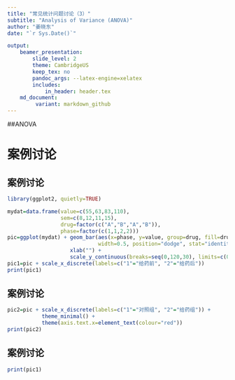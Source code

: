 ```yaml
---
title: "常见统计问题讨论（3）"
subtitle: "Analysis of Variance (ANOVA)"
author: "姜晓东"
date: "`r Sys.Date()`"

output:
    beamer_presentation:
        slide_level: 2
        theme: CambridgeUS
        keep_tex: no
        pandoc_args: --latex-engine=xelatex
        includes:
            in_header: header.tex
    md_document:
         variant: markdown_github
---
```


##ANOVA
\tableofcontents

# 案例讨论
## 案例讨论
```r
library(ggplot2, quietly=TRUE)

mydat=data.frame(value=c(55,63,83,110),
                 sem=c(8,12,11,15),
                 drug=factor(c("A","B","A","B")),
                 phase=factor(c(1,1,2,2)))
pic=ggplot(mydat) + geom_bar(aes(x=phase, y=value, group=drug, fill=drug), 
                             width=0.5, position="dodge", stat="identity") + 
                    xlab("") + 
                    scale_y_continuous(breaks=seq(0,120,30), limits=c(0,120)) 
pic1=pic + scale_x_discrete(labels=c("1"="给药前", "2"="给药后"))
print(pic1)

``` 


## 案例讨论
```r
pic2=pic + scale_x_discrete(labels=c("1"="对照组", "2"="给药组")) +
           theme_minimal() +
           theme(axis.text.x=element_text(colour="red"))
print(pic2)

```


## 案例讨论
```r
print(pic1)
```

\begin{picture}(0,0)(0,0)
\put(70,234){\color{gray}双因素方差分析}

\end{picture}






